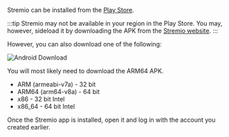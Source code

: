 Stremio can be installed from the [Play Store](https://play.google.com/store/apps/details?id=com.stremio.one). 

:::tip
Stremio may not be available in your region in the Play Store. 
You may, however, sideload it by downloading the APK from the [Stremio website](https://www.stremio.com/downloads).
:::

However, you can also download one of the following:

![Android Download](../img/stremio_android_download.png)

You will most likely need to download the ARM64 APK.

- ARM (armeabi-v7a) - 32 bit
- ARM64 (arm64-v8a) - 64 bit
- x86 - 32 bit Intel
- x86_64 - 64 bit Intel

Once the Stremio app is installed, open it and log in with the account you created earlier.
